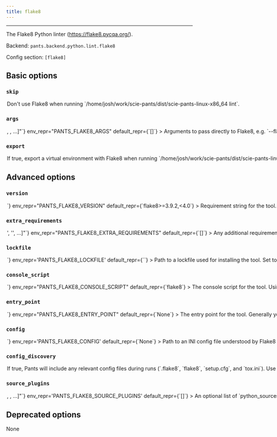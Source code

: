 ```yaml
---
title: flake8
---
```



---

The Flake8 Python linter (https://flake8.pycqa.org/).

Backend: <span className="color--primary">`pants.backend.python.lint.flake8`</span>

Config section: <span className="color--primary">`[flake8]`</span>

<span className={styles.options}>

## Basic options

### `skip`

<Option
  cli_repr={`--[no-]flake8-skip`}
  env_repr="PANTS_FLAKE8_SKIP"
  default_repr={`False`}
>
  Don&#x27;t use Flake8 when running
  `/home/josh/work/scie-pants/dist/scie-pants-linux-x86_64 lint`.
</Option>

### `args`

<Option
  cli_repr={`--flake8-args="[<shell_str>, <shell_str>, ...]"`}
  env_repr="PANTS_FLAKE8_ARGS"
  default_repr={`[]`}
>
  Arguments to pass directly to Flake8, e.g. `--flake8-args='--ignore E123,W456
  --enable-extensions H111'`.
</Option>

### `export`

<Option
  cli_repr={`--[no-]flake8-export`}
  env_repr='PANTS_FLAKE8_EXPORT'
  default_repr={`True`}
>
If true, export a virtual environment with Flake8 when running `/home/josh/work/scie-pants/dist/scie-pants-linux-x86_64 export`.

This can be useful, for example, with IDE integrations to point your editor to the tool&#x27;s binary.

</Option>

## Advanced options

### `version`

<Option
  cli_repr={`--flake8-version=<str>`}
  env_repr="PANTS_FLAKE8_VERSION"
  default_repr={`flake8>=3.9.2,<4.0`}
>
  Requirement string for the tool.
</Option>

### `extra_requirements`

<Option
  cli_repr={`--flake8-extra-requirements="['<str>', '<str>', ...]"`}
  env_repr="PANTS_FLAKE8_EXTRA_REQUIREMENTS"
  default_repr={`[]`}
>
  Any additional requirement strings to use with the tool. This is useful if the
  tool allows you to install plugins or if you need to constrain a dependency to
  a certain version.
</Option>

### `lockfile`

<Option
  cli_repr={`--flake8-lockfile=<str>`}
  env_repr='PANTS_FLAKE8_LOCKFILE'
  default_repr={`<default>`}
>
Path to a lockfile used for installing the tool.

Set to the string `<default>` to use a lockfile provided by Pants, so long as you have not changed the `--version` and `--extra-requirements` options, and the tool&#x27;s interpreter constraints are compatible with the default. Pants will error or warn if the lockfile is not compatible (controlled by `[python].invalid_lockfile_behavior`). See https://github.com/pantsbuild/pants/blob/release_2.13.1/src/python/pants/backend/python/lint/flake8/flake8.lock for the default lockfile contents.

Set to the string `<none>` to opt out of using a lockfile. We do not recommend this, though, as lockfiles are essential for reproducible builds.

To use a custom lockfile, set this option to a file path relative to the build root, then run `/home/josh/work/scie-pants/dist/scie-pants-linux-x86_64 generate-lockfiles --resolve=flake8`.

As explained at https://www.pantsbuild.org/v2.13/docs/python-third-party-dependencies, lockfile generation via `generate-lockfiles` does not always work and you may want to manually generate the lockfile. You will want to set `[python].invalid_lockfile_behavior = 'ignore'` so that Pants does not complain about missing lockfile headers.

</Option>

### `console_script`

<Option
  cli_repr={`--flake8-console-script=<str>`}
  env_repr="PANTS_FLAKE8_CONSOLE_SCRIPT"
  default_repr={`flake8`}
>
  The console script for the tool. Using this option is generally preferable to
  (and mutually exclusive with) specifying an --entry-point since console script
  names have a higher expectation of staying stable across releases of the tool.
  Usually, you will not want to change this from the default.
</Option>

### `entry_point`

<Option
  cli_repr={`--flake8-entry-point=<str>`}
  env_repr="PANTS_FLAKE8_ENTRY_POINT"
  default_repr={`None`}
>
  The entry point for the tool. Generally you only want to use this option if
  the tool does not offer a --console-script (which this option is mutually
  exclusive with). Usually, you will not want to change this from the default.
</Option>

### `config`

<Option
  cli_repr={`--flake8-config=<file_option>`}
  env_repr='PANTS_FLAKE8_CONFIG'
  default_repr={`None`}
>
Path to an INI config file understood by Flake8 (https://flake8.pycqa.org/en/latest/user/configuration.html).

Setting this option will disable `[flake8].config_discovery`. Use this option if the config is located in a non-standard location.

</Option>

### `config_discovery`

<Option
  cli_repr={`--[no-]flake8-config-discovery`}
  env_repr='PANTS_FLAKE8_CONFIG_DISCOVERY'
  default_repr={`True`}
>
If true, Pants will include any relevant config files during runs (`.flake8`, `flake8`, `setup.cfg`, and `tox.ini`).

Use `[flake8].config` instead if your config is in a non-standard location.

</Option>

### `source_plugins`

<Option
  cli_repr={`--flake8-source-plugins="[<target_option>, <target_option>, ...]"`}
  env_repr='PANTS_FLAKE8_SOURCE_PLUGINS'
  default_repr={`[]`}
>
An optional list of `python_sources` target addresses to load first-party plugins.

You must set the plugin&#x27;s parent directory as a source root. For example, if your plugin is at `build-support/flake8/custom_plugin.py`, add &#x27;build-support/flake8&#x27; to `[source].root_patterns` in `pants.toml`. This is necessary for Pants to know how to tell Flake8 to discover your plugin. See https://www.pantsbuild.org/v2.13/docs/source-roots

You must also set `[flake8:local-plugins]` in your Flake8 config file.

For example:

```
[flake8:local-plugins]
    extension =
        CUSTOMCODE = custom_plugin:MyChecker
```

While your plugin&#x27;s code can depend on other first-party code and third-party requirements, all first-party dependencies of the plugin must live in the same directory or a subdirectory.

To instead load third-party plugins, set the option `[flake8].extra_requirements`.

Tip: it&#x27;s often helpful to define a dedicated &#x27;resolve&#x27; via `[python].resolves` for your Flake8 plugins such as &#x27;flake8-plugins&#x27; so that the third-party requirements used by your plugin, like `flake8`, do not mix with the rest of your project. Read that option&#x27;s help message for more info on resolves.

</Option>

## Deprecated options

None

</span>
